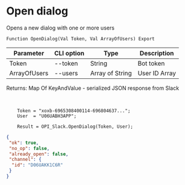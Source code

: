 ﻿---
sidebar_position: 1
---


# Open dialog
 Opens a new dialog with one or more users



`Function OpenDialog(Val Token, Val ArrayOfUsers) Export`

  | Parameter | CLI option | Type | Description |
  |-|-|-|-|
  | Token | --token | String | Bot token |
  | ArrayOfUsers | --users | Array of String | User ID Array |

  
  Returns:  Map Of KeyAndValue - serialized JSON response from Slack

<br/>




```bsl title="Code example"
    Token = "xoxb-6965308400114-696804637...";
    User  = "U06UABH3APP";

    Result = OPI_Slack.OpenDialog(Token, User);
```
 



```json title="Result"
{
 "ok": true,
 "no_op": false,
 "already_open": false,
 "channel": {
  "id": "D06UAKK1C6R"
 }
}
```
